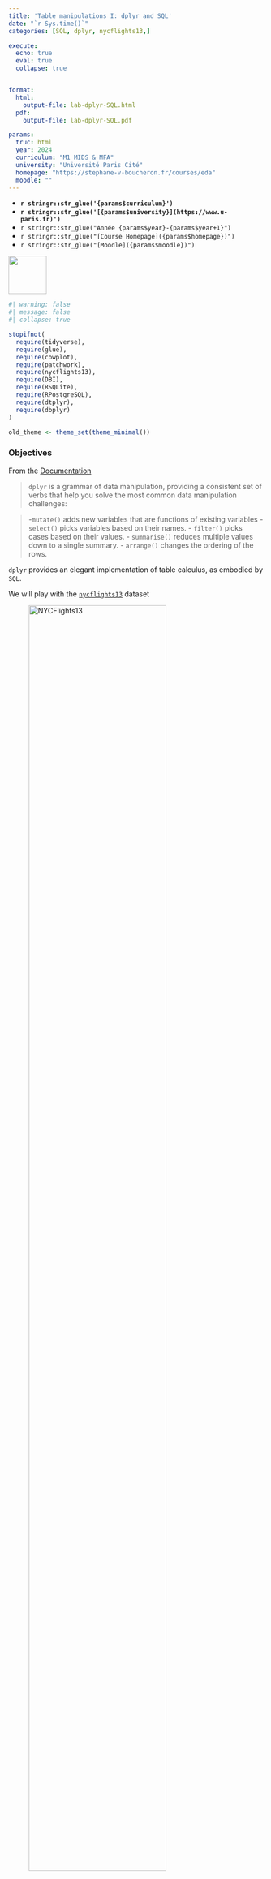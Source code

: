 ```yaml
---
title: 'Table manipulations I: dplyr and SQL'
date: "`r Sys.time()`"
categories: [SQL, dplyr, nycflights13,]

execute:
  echo: true
  eval: true
  collapse: true


format:
  html:
    output-file: lab-dplyr-SQL.html
  pdf:
    output-file: lab-dplyr-SQL.pdf

params:
  truc: html
  year: 2024 
  curriculum: "M1 MIDS & MFA"
  university: "Université Paris Cité"
  homepage: "https://stephane-v-boucheron.fr/courses/eda"
  moodle: ""
---
```






::: {layout="[80,20]"}

::: {#first-column}

- **`r stringr::str_glue('{params$curriculum}')`**
- **`r stringr::str_glue('[{params$university}](https://www.u-paris.fr)')`**
- `r stringr::str_glue("Année {params$year}-{params$year+1}")`
- `r stringr::str_glue("[Course Homepage]({params$homepage})")`  
- `r stringr::str_glue("[Moodle]({params$moodle})")`

::: 

::: {#second-column}
![](/images/UniversiteParis_monogramme_couleur_RVB.png){align="right" style="size:50px;" width=75}
:::

:::



```r
#| warning: false
#| message: false
#| collapse: true

stopifnot(
  require(tidyverse), 
  require(glue),
  require(cowplot),
  require(patchwork),
  require(nycflights13),
  require(DBI),
  require(RSQLite),
  require(RPostgreSQL),
  require(dtplyr),
  require(dbplyr)
)

old_theme <- theme_set(theme_minimal())
```

::: {.callout-important}

### Objectives

:::


From the [Documentation](https://dplyr.tidyverse.org/index.html)

> `dplyr` is a grammar of data manipulation, providing a consistent set of verbs that help you solve the most common data manipulation challenges:

> -` mutate()` adds new variables that are functions of existing variables
> - `select()` picks variables based on their names.
> - `filter()` picks cases based on their values.
> - `summarise()` reduces multiple values down to a single summary.
> - `arrange()` changes the ordering of the rows.

`dplyr` provides an elegant implementation of table calculus, as embodied by `SQL`.  

We will play with the [`nycflights13`]() dataset

![NYCFlights13](/images/nycflights_layout_crop.png){width="80%"}

# Loading `nycflights`

## In memory 

```r
flights <- nycflights13::flights
weather <- nycflights13::weather
airports <- nycflights13::airports
airlines <- nycflights13::airlines
planes <- nycflights13::planes
```


```r
#| eval: true
con <- DBI::dbConnect(RSQLite::SQLite(), ":memory:")
flights_lite <- copy_to(con, nycflights13::flights)
airports_lite <- copy_to(con, nycflights13::airports)
planes_lite <- copy_to(con, nycflights13::planes)
weather_lite <- copy_to(con, nycflights13::weather)
airlines_lite <- copy_to(con, nycflights13::airlines)
```


```r

```


# Pure relational algebra $\sigma, \pi, \bowtie, \cap, \cup, \setminus$

## Projection, $\pi$, `select(...)`

Projection of a table $R$ on columns $A_{i_1},\ldots, A_{i_k}$ results in a table 
with schema $A_{i_1},\ldots, A_{i_k}$ and one row for each row of $R$. Projection is denoted by $\pi(R, A_{i_1},\ldots, A_{i_k})$. 

In SQL this reads as 

```.sql
SELECT Ai1, , Aik
FROM R 
```

```r
#| include: false

R <- tibble(A=as_date("2024-01-31")+ sample(1:10, 10, replace = T),
            B=sample(1:10, 10, replace = T),
            C=sample(letters, 10, replace = T),
            )

S <- tibble(A = sample(R$A, 8, replace = T),
            D = sample(20:30, 8 , replace = T),
            F = sample(letters, 8, replace = F))
```

```r
R_lite <- copy_to(con, R)
S_lite <- copy_to(con, S)
```


In the sequel, we illustrate operations on the next two toy tables 

::::: {layout="[50,50]"}

::: {#first-column}

Table `R`
```r
#| echo: false
#| 
R |> 
  knitr::kable()
```

:::

::: {#second-column}

Table `S`
```r
#| echo: false
S |> 
  knitr::kable()
```

:::

:::::

In Relational Algebra, tables are sets rather than multisets, there are no duplicates. In SQL we are handling multisets of rows, duplicates need to be removed explicitly

```.sql
SELECT DISTINCT Ai1, ..., Aik
FROM R 
```

`dplyr` has one verb `select(...)` for $\pi$ or `SELECT`, and verb `distinct()` for `SELECT DISTINCT ...`.

If we have no intention to remove duplicates:
```.r
select(R, Ai1, ..., Aik)
# or
R |> 
  select(Ai1, ..., Aik)
```
If we want to remove deplicates
```.r
distinct(R, Ai1, ..., Aik)
# or
R |> 
  distinct(Ai1, ..., Aik)
```

::::: {layout="[50,50]"}

::: {#first-column}

$\pi(R, B, C)$  (`SELECT B, C FROM R `) leads to 
```r
#| echo: false
R |> 
  select(B, C) |> 
  knitr::kable()
```
:::

::: {#second-column}

$\pi(R, B)$ and  `SELECT DISTINCT B FROM R` lead to 
```r
#| echo: false
R |> 
  distinct(B) |> 
  knitr::kable()
```
:::

:::

> For each departure airport  (denoted by `origin'),  each day of the year, list the codes (denoted by `carrier`) of the airlines that have one or more planes taking off from that airport on that day.

::::: {.content-visible when-profile="solution"}  

::: {.callout-tip}

In SQL, we can phrase this query like this:

```.sql
SELECT DISTINCT f.origin, f.year, f.month, f.day, f.carrier
FROM nycflights.flights f ;
```

Using `dplyr`  and chaining with standard  pipe `|>` or `%>%` from `magrittr`, we can write.

```r
q1 <- . %>%   # <1>
  distinct(origin, year, month, day, carrier) 

q1(flights) |>
  head()
```
1. To define a unary function implementing the short pipeline, we have to use `%>%`.


We can reuse the pipeline to query the lazy tables., we can even 
```r
q1(flights_lite) |> 
  head()

q1(flights_lite) |> 
  show_query()

q1(flights_lite) |> 
  explain()
```

:::

:::::

## Selection, $\sigma$, `filter(...)`

Selection of a table $R$ according to condition $\texttt{expr}$
is an expression that can be evaluated on each row of $R$ results in a table 
with the same schema as $R$ and all rows of $R$ where $\texttt{expr}$ evaluates to `TRUE`. Selection  is denoted by $\sigma(R, \texttt{expr})$. 

In SQL this reads as 

```.sql
SELECT R.*
FROM R 
WHERE expr
```


`dplyr` has one verb `filter(...)` for $\sigma$.


::::: {layout="[50,50]"}

::: {#first-column}

$\sigma(R, A < \text{2024-02-06} \wedge \text{2024-02-02} \leq A)$  (`SELECT * FROM R WHERE A < CAST('2024-02-06' AS DATE) AND A >= CAST('2024-02-02' AS DATE)`) leads to 
```r
#| echo: false
R |> 
  filter(A < as_date('2024-02-06'), A >= as_date('2024-02-02')) |> 
  knitr::kable()
```
:::

::: {#second-column}

`SELECT DISTINCT B FROM R` leads to 
```r
#| echo: false
R |> 
  distinct(B) |> 
  knitr::kable()
```
:::

:::

> List all the planes built by a manufacturer named like `AIRBUS` between `2005` and `2010`

::::: {.content-visible when-profile="solution"}  

::: {.callout-tip}


```r
qx <- . %>% 
  filter(str_like(manufacturer, 'AIRBUS%') &  year >= 2005 & year <= 2010)

qx(planes)
```

```r
qx(planes_lite) |> 
  show_query()
```

:::

:::::

## Joins, $\bowtie$, `xxx_join(...)`

In relational algebra, a  $\theta$-join boils down to a selection according to expression $\theta$ over a cross product (possibly after renaming some columns)

$$\bowtie(R, S, \theta) \approx \sigma(R \times S, \theta)$$
`dplyr` does not (yet?) offer such a general join (which anyway can be very expensive on a cutting edge RDBMS) several variants of *equijoin*.

`ChatGPT` asserts:

> An equijoin is a type of join operation in relational databases where the join condition involves an equality comparison between two attributes from different tables. In other words, it's a join operation that combines rows from two tables based on matching values in specified columns. These specified columns are usually called the "join columns" or "join keys."

[Joins in `dplyr` documentation](https://dplyr.tidyverse.org/reference/mutate-joins.html)

- `inner_join()`
- `left_join()`
- `right_join()`
- `full_join()`

but also

- `semi_join()`
- `anti_join()`

the matching columns are stated using optional argument `by=...`

If argument `by` is omitted, `NATURAL JOIN` is assumed.


$\bowtie(R, S)$  (`SELECT * FROM R NATURAL JOIN S `) leads to 
```r
#| echo: false
R |> 
  inner_join(S) |> 
  DT::datatable(extensions = c("Responsive"))
```

---

$\bowtie^{\text{Left outer}}(R, S)$ and  `SELECT * FROM R LEFT JOIN S ON (R.A=S.A)` lead to 
```r
#| echo: false
R |> 
  left_join(S) |> 
  DT::datatable(extensions = c("Responsive"))
```


> List weather conditions at departure for all flights operated by airline named `Delta ...`. 

::::: {.content-visible when-profile="solution"}  

::: {.callout-tip}

In SQL, we can rely on the next query

```.sql
WITH delta AS (
    SELECT al.carrier
    FROM nycflights.airlines al
    WHERE al."name" = 'Delta Air Lines Inc.'
),
delta_f AS (
    SELECT f.origin, f.flight, f.year, f.month, f.day, f.hour 
    FROM nycflights.flights f
    WHERE f.carrier IN (SELECT * FROM delta)
)

SELECT f.flight, w.*
FROM  nycflights.weather w NATURAL JOIN delta_f f;
```

Using `dplyr`, we can mimick this approach.

```r
delta <- . %>% 
  filter(str_like(name, "Delta%")) 

delta_f <- . %>% 
  semi_join(delta(airlines),   # <1>
            by = join_by(carrier))

delta_f(flights) |>  head()

jb <- join_by(origin, year, month, day, hour)

q3 <- .  %>% 
  inner_join(weather, by = jb)

q3(delta_f(flights)) |> 
  head()
```
1. Check `semi_join`

We can (almost) reuse the pipeline on lazy tables
```r
delta_f <- . %>% 
  semi_join(delta(airlines_lite), by = join_by(carrier))

delta_f(flights_lite) |> 
  head()

delta_f(flights_lite) |>  
  show_query()

q3 <- .  %>% 
  inner_join(weather_lite, by = jb)

q3(delta_f(flights_lite)) |> 
  show_query()
```


:::


:::::


# Agregation, `summarize(...)` 

According to ChatGPT:

> In SQL, an aggregation function is a function that operates on a set of values and returns a single aggregated value summarizing those values. These functions are commonly used in SQL queries to perform calculations across multiple rows and produce meaningful results. Some common aggregation functions in SQL include:

- `COUNT`: Counts the number of rows in a result set.
- `SUM`: Calculates the sum of values in a column.
- `AVG`: Calculates the average of values in a column.
- `MIN`: Finds the minimum value in a column.
- `MAX`: Finds the maximum value in a column.

> Count the number of airport whose name starts with `International`

::::: {.content-visible when-profile="solution"}  

::: {.callout-tip}

```r
qb <- . %>% 
  filter(str_like(name, 'International%')) %>% 
  summarise(n=n())

airports %>% 
  filter(str_like(name, 'International%')) %>%
  count()
```

```r
qb(airports_lite) |>
  show_query()
```
:::


:::::


# Partition, `group_by`

Following again ChatGPT

> Aggregation functions are often used with the `GROUP BY` clause in SQL queries to group rows that have the same values in specified columns, allowing the aggregation functions to operate on each group separately. This enables powerful analysis and reporting capabilities in SQL, allowing users to extract useful insights from large datasets.

In table $R$, for each value in column `A` sum the values in column `B`
```r
#| echo: false
R |>
  group_by(A) |> 
  summarise(s=sum(B)) |> 
  knitr::kable()
```

`dplyr` offers a `group_by()` verb that proves powerful and flexible.
The resulting grouped tibble can be used both for aggregation and 
for implementing certain kinds of windows. 

> For each departure airport, each airline, count the number of flights operated by this airline from this airport. 

::::: {.content-visible when-profile="solution"}  

::: {.callout-tip}

```.sql
SELECT f.origin, f.carrier, COUNT(*) AS n
FROM nycflights.flights f
GROUP BY f.origin, f.carrier 
ORDER BY f.carrier, n DESC;
```

```r
q4 <- . %>% 
  group_by(carrier, origin) %>% 
  summarise(n=n(), .groups="drop") %>%
  arrange(desc(carrier))
  
q4(flights)
```

```r
q4(flights_lite) |> 
  show_query()
```

:::


:::::


::::: {.content-visible when-profile="solution"}  

::: {.callout-tip}

```.sql
SELECT f.origin, f.year, f.month, f.day, f.carrier, COUNT(DISTINCT tailnum)
FROM nycflights.flights f 
GROUP BY f.origin, f.year, f.month, f.day, f.carrier
ORDER BY f.origin, f.year, f.month, f.day, f.carrier;
```

```r
q2 <- . %>% 
  group_by(origin, year, month, day, carrier) %>% 
  summarise(n_tailnum=n_distinct(tailnum), .groups = "drop") %>% 
  arrange(origin, year, month, day, carrier) 

q2(flights) |> 
  head()
```

```r
q2(flights_lite) |>
  show_query()
```

:::


:::::


> List the features of planes that have been operated by several airlines

::::: {.content-visible when-profile="solution"}  

::: {.callout-tip}

```.sql
WITH for_hire AS (
    SELECT f.tailnum, COUNT(DISTINCT f.carrier) AS n_carrier
    FROM nycflights.flights f
    GROUP BY f.tailnum 
    HAVING COUNT(DISTINCT f.carrier) >=2 
)

SELECT p.*
FROM nycflights.planes p NATURAL JOIN for_hire ;
```

```r
for_hire <- . %>% 
  group_by(tailnum) %>% 
  summarise(n_carriers=n_distinct(carrier)) %>% 
  filter(n_carriers >= 2) %>% 
  select(tailnum)

for_hire(flights) |>  head()

planes %>% 
  semi_join(for_hire(flights), by=join_by(tailnum)) 
```

```r
planes_lite %>% 
  semi_join(for_hire(flights_lite), by=join_by(tailnum)) %>% 
  show_query()
```


:::

:::::

# Adding/modifying columns, `mutate(...)`

In the `SELECT` clause of an SQL query, certain columns can be computed. Verb `select` from `dplyr` does not offer this possibility. We have to add the computed columns using verb `mutate` and then to perform projection using `select` (if necessary)

Assume we want to add one day to every value in column `A` from $R$
so as to obtain:
```r
#| echo: false
R |>
  mutate(A = A +1)
```
In SQL we can proceed like this 
```.sql
SELECT A + 1  AS A, B, C
FROM R
```


# Window functions  

Asking ChatGPT we obtain 

> In SQL, a window function (also known as an analytic function or windowed function) is a type of function that performs a calculation across a set of rows related to the current row within a query result set. Unlike aggregation functions which collapse multiple rows into a single row, window functions operate on a "window" of rows defined by a partition or an ordering.

> Key features of window functions include:

> Partitioning: The window function can be partitioned by one or more columns, dividing the result set into groups or partitions. The function is applied independently within each partition.

> Ordering: The window function can be ordered by one or more columns, defining the sequence of rows within each partition. This determines the rows included in the window for each calculation.

> Frame specification: Optionally, a window function can have a frame specification, which further refines the rows included in the window based on their position relative to the current row.

> Window functions allow for advanced analytics and reporting tasks that require comparisons or calculations across multiple rows without collapsing the result set. They can be used to compute running totals, calculate moving averages, rank rows within partitions, and perform other complex analyses.

> Some common window functions in SQL include `ROW_NUMBER()`, `RANK()`, `DENSE_RANK()`, `NTILE()`, `LAG()`, `LEAD()`, `SUM() OVER()`, `AVG() OVER()`, etc.

If we focus on window queries with a single window built using `PARTITION BY ` and `ORDER BY`, we just need to combine, `group_by()`, possibly `arrange()`, and `mutate()` 



> For each departure airport, and day, list the 10 most delayed flights.


::::: {.content-visible when-profile="solution"}  

::: {.callout-tip}

In SQL we can proceed like this:

```.sql
WITH f_delayed AS (
  SELECT f.*, RANK() OVER w AS rnk
  FROM nycflights.flights f
  WHERE f.dep_time IS NOT NULL
  WINDOW w AS (PARTITION BY f.origin, f.year, f.month, f.day ORDER BY f.dep_delay DESC)  
)

SELECT fd.origin, fd.year, fd.month, fd.day, fd.tailnum
FROM f_delayed fd
WHERE fd.rnk <= 10;
```



```r
f_delayed <- . %>% 
  filter(!is.na(dep_time)) %>% 
  group_by(origin, year, month, day) %>% 
  mutate(rnk=min_rank(desc(dep_delay))) %>% 
  ungroup()

f_delayed(flights) |>
  filter(rnk <= 10) |> 
  head()
```

:::

:::::




[Use the cheatsheet](https://github.com/rstudio/cheatsheets/blob/main/data-transformation.pdf)


